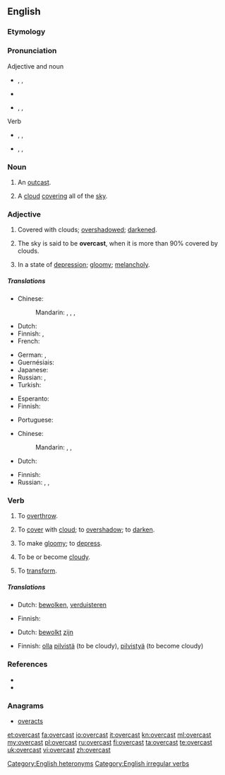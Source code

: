 {{wikipedia|dab=overcast (disambiguation)|overcast}}
==English==

===Etymology===
{{prefix|over|cast}}

===Pronunciation===
; Adjective and noun
* {{a|RP}} {{enPR|ōʹvə-käst'}}, {{IPA|/ˈəʊvəˌkɑːst/}}, {{X-SAMPA|/"@Uv@%kA:st/}}
* {{audio|en-uk-overcast.ogg|Audio (UK)}}
* {{a|GenAm}} {{enPR|ōʹvər-kăst'}}, {{IPA|/ˈoʊvɚ.kæst/}}, {{X-SAMPA|/"oUv@`.k{st/}}

; Verb
* {{a|RP}} {{enPR|ō'və-kästʹ}}, {{IPA|/ˌəʊvəˈkɑːst/}}, {{X-SAMPA|/%@Uv@"kA:st/}}
* {{a|GenAm}} {{enPR|ō'vər-kăstʹ}}, {{IPA|/ˌoʊvɚˈkæst/}}, {{X-SAMPA|/oUv@`"k{st/}}
*: {{rhymes|ɑːst}}<!--rhymes are by UK pronunciations only-->

===Noun===
{{en-noun}}

# {{obsolete}} An [[outcast]].
# A [[cloud]] [[cover]]ing all of the [[sky]].

===Adjective===
{{en-adj}}

# Covered with clouds; [[overshadow]]ed; [[darken]]ed.
# {{meteorology}} The sky is said to be '''overcast''', when it is more than 90% covered by clouds.
# {{figuratively}} In a state of [[depression]]; [[gloomy]]; [[melancholy]].

=====Translations=====
{{trans-top|covered with clouds; overshadowed; darkened}}
* Chinese:
*: Mandarin: {{t|cmn|陰沉|sc=Hani}}, {{t|cmn|阴沉|tr=yīnchén|sc=Hani}}, {{t|cmn|灰蒙蒙|tr=huīmēngmēng|sc=Hani}}, {{t|cmn|低沉|tr=dīchén|sc=Hani}}
* Dutch: {{t+|nl|betrokken}}
* Finnish: {{t+|fi|pilvinen}}, {{t+|fi|synkkä}}
* French: {{t+|fr|nuageux}}
{{trans-mid}}
* German: {{t+|de|bedeckt}}, {{t+|de|bewölkt}}
* Guernésiais: {{tø|roa-grn|couvaert}}
* Japanese: {{t-|ja|どんより|alt=どんよりした|sc=Jpan}}
* Russian: {{t+|ru|облачный|tr=óblačnyj|sc=Cyrl}}, {{t+|ru|пасмурный|tr=pásmurnyj|sc=Cyrl}}
* Turkish: {{t+|tr|bulutlu}}
{{trans-bottom}}

{{trans-top|meteorological term}}
* Esperanto: {{t-|eo|nuboplena}}
* Finnish: {{t+|fi|pilvinen}}
{{trans-mid}}
* Portuguese: {{t+|pt|encoberto}}
{{trans-bottom}}

{{trans-top|in a state of depression; gloomy; melancholy}}
* Chinese:
*: Mandarin: {{t|cmn|陰沉|sc=Hani}}, {{t|cmn|阴沉|tr=yīnchén|sc=Hani}}, {{t|cmn|低沉|tr=dīchén|sc=Hani}}
* Dutch: {{t+|nl|neerslachtig}}
{{trans-mid}}
* Finnish: {{t+|fi|synkkä}}
* Russian: {{t+|ru|угрюмый|tr=ugrjúmyj|sc=Cyrl}}, {{t+|ru|мрачный|tr=mráčnyj|sc=Cyrl}}, {{t+|ru|хмурый|tr=xmúryj|sc=Cyrl}}
{{trans-bottom}}

===Verb===
{{en-verb|overcasts|overcasting|overcast}}

# {{transitive|obsolete}} To [[overthrow]].
# {{transitive}} To [[cover]] with [[cloud]]; to [[overshadow]]; to [[darken]].
# {{transitive}} To make [[gloomy]]; to [[depress]].
# {{intransitive|obsolete}} To be or become [[cloudy]].
# {{transitive|obsolete}} To [[transform]].

=====Translations=====
{{trans-top|to cover with cloud; to overshadow; to darken}}
* Dutch: [[bewolken]], [[verduisteren]]
{{trans-mid}}
* Finnish: {{t-|fi|peittää pilveen}}
{{trans-bottom}}

{{trans-top|to be or become cloudy}}
* Dutch: [[bewolkt]] [[zijn]]
{{trans-mid}}
* Finnish: [[olla]] [[pilvinen|pilvistä]] (to be cloudy), [[pilvistyä]] (to become cloudy)
{{trans-bottom}}

===References===
* {{R:Century 1911}}
* {{R:Webster 1913}}

===Anagrams===
* [[overacts#English|overacts]]

[[Category:English heteronyms]]
[[Category:English irregular verbs]]

[[et:overcast]]
[[fa:overcast]]
[[io:overcast]]
[[it:overcast]]
[[kn:overcast]]
[[ml:overcast]]
[[my:overcast]]
[[pl:overcast]]
[[ru:overcast]]
[[fi:overcast]]
[[ta:overcast]]
[[te:overcast]]
[[uk:overcast]]
[[vi:overcast]]
[[zh:overcast]]